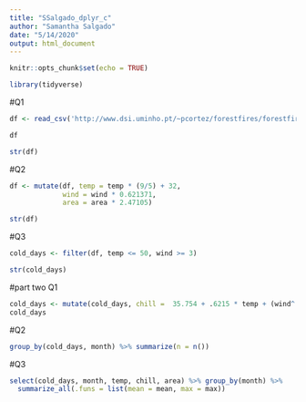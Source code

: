 ```yaml
---
title: "SSalgado_dplyr_c"
author: "Samantha Salgado"
date: "5/14/2020"
output: html_document
---
```


```r
knitr::opts_chunk$set(echo = TRUE)
```

```r
library(tidyverse)
```


#Q1

```r
df <- read_csv('http://www.dsi.uminho.pt/~pcortez/forestfires/forestfires.csv')

df
```
```r
str(df)
```
#Q2
```r

df <- mutate(df, temp = temp * (9/5) + 32,
             wind = wind * 0.621371,
             area = area * 2.47105) 

```
```r
str(df)
```



#Q3

```r
cold_days <- filter(df, temp <= 50, wind >= 3)

str(cold_days)
```

#part two Q1
```r
cold_days <- mutate(cold_days, chill =  35.754 + .6215 * temp + (wind^.16) * (.4275 * temp - 35.75))
cold_days
```

#Q2
```r
group_by(cold_days, month) %>% summarize(n = n()) 


```

#Q3
```r
select(cold_days, month, temp, chill, area) %>% group_by(month) %>%
  summarize_all(.funs = list(mean = mean, max = max))

```









